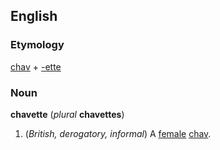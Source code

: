 ==English==
===Etymology===
[[chav]] + [[-ette]]

===Noun===
'''chavette''' (''plural'' '''chavettes''')

#(''British, derogatory, informal'') A [[female]] [[chav]].